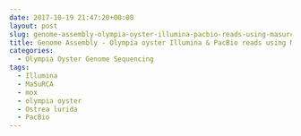 ```yaml
---
date: 2017-10-19 21:47:20+00:00
layout: post
slug: genome-assembly-olympia-oyster-illumina-pacbio-reads-using-masurca
title: Genome Assembly - Olympia oyster Illumina & PacBio reads using MaSuRCA
categories:
  - Olympia Oyster Genome Sequencing
tags:
  - Illumina
  - MaSuRCA
  - mox
  - olympia oyster
  - Ostrea lurida
  - PacBio
---
```


